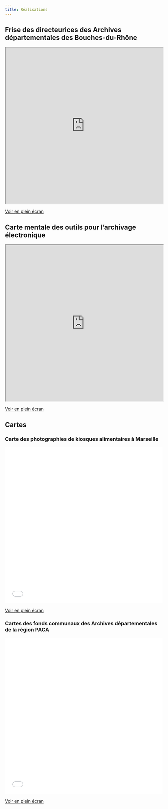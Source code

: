 ```yaml
---
title: Réalisations
---
```


## Frise des directeurices des Archives départementales des Bouches-du-Rhône

```{=html}
<iframe width="100%" height="500" src="https://tinyurl.com/yn73pten" title="Frise des directeurices des Archives départementales des Bouches-du-Rhône"></iframe>
```
[Voir en plein écran]((https://tinyurl.com/yn73pten))

## Carte mentale des outils pour l'archivage électronique

```{=html}
<iframe width="100%" height="500" src="https://framindmap.org/c/maps/1248044/public" title="Carte mentale des outils pour l'archivage électronique"></iframe>
```

[Voir en plein écran](https://framindmap.org/c/maps/1248044/public)

## Cartes

### Carte des photographies de kiosques alimentaires à Marseille    

```{=html}
<iframe width="100%" height="500px" frameborder="0" allowfullscreen allow="geolocation" src="//umap.openstreetmap.fr/fr/map/photographies-de-kiosques-alimentaires-a-marseille_1159709?scaleControl=false&miniMap=false&scrollWheelZoom=false&zoomControl=true&editMode=disabled&moreControl=true&searchControl=null&tilelayersControl=null&embedControl=null&datalayersControl=true&onLoadPanel=none&captionBar=false&captionMenus=true"></iframe><p><a href="//umap.openstreetmap.fr/fr/map/photographies-de-kiosques-alimentaires-a-marseille_1159709?scaleControl=false&miniMap=false&scrollWheelZoom=true&zoomControl=true&editMode=disabled&moreControl=true&searchControl=null&tilelayersControl=null&embedControl=null&datalayersControl=true&onLoadPanel=none&captionBar=false&captionMenus=true">Voir en plein écran</a></p>
```

### Cartes des fonds communaux des Archives départementales de la région PACA

```{=html}
<iframe width="100%" height="500px" frameborder="0" allowfullscreen allow="geolocation" src="//umap.openstreetmap.fr/fr/map/depots-communaux-en-archives-departementales-de-pa_1187663?scaleControl=false&miniMap=false&scrollWheelZoom=false&zoomControl=true&editMode=disabled&moreControl=true&searchControl=null&tilelayersControl=null&embedControl=null&datalayersControl=true&onLoadPanel=none&captionBar=false&captionMenus=true"></iframe><p><a href="//umap.openstreetmap.fr/fr/map/depots-communaux-en-archives-departementales-de-pa_1187663?scaleControl=false&miniMap=false&scrollWheelZoom=true&zoomControl=true&editMode=disabled&moreControl=true&searchControl=null&tilelayersControl=null&embedControl=null&datalayersControl=true&onLoadPanel=none&captionBar=false&captionMenus=true">Voir en plein écran</a></p>
```